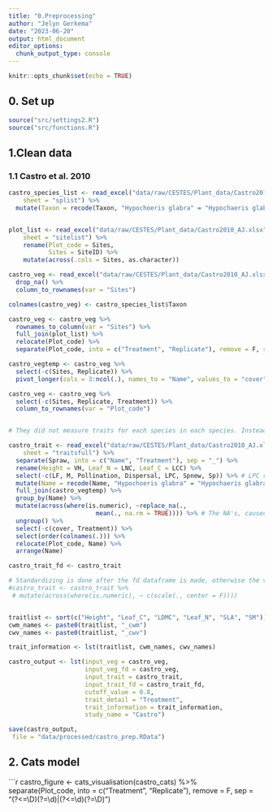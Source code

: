 ```yaml
---
title: "0.Preprocessing"
author: "Jelyn Gerkema"
date: "2023-06-20"
output: html_document
editor_options: 
  chunk_output_type: console
---
```


```r
knitr::opts_chunk$set(echo = TRUE)

```

## 0. Set up
```r
source("src/settings2.R")
source("src/functions.R")

```

## 1.Clean data


### 1.1 Castro et al. 2010
```r

castro_species_list <- read_excel("data/raw/CESTES/Plant_data/Castro2010_AJ.xlsx", 
    sheet = "splist") %>%
  mutate(Taxon = recode(Taxon, "Hypochoeris glabra" = "Hypochaeris glabra"))


plot_list <- read_excel("data/raw/CESTES/Plant_data/Castro2010_AJ.xlsx", 
    sheet = "sitelist") %>%
    rename(Plot_code = Sites, 
           Sites = SiteID) %>%
    mutate(across(.cols = Sites, as.character))

castro_veg <- read_excel("data/raw/CESTES/Plant_data/Castro2010_AJ.xlsx") %>%
  drop_na() %>%
  column_to_rownames(var = "Sites")

colnames(castro_veg) <- castro_species_list$Taxon

castro_veg <- castro_veg %>%
  rownames_to_column(var = "Sites") %>%
  full_join(plot_list) %>%
  relocate(Plot_code) %>%
  separate(Plot_code, into = c("Treatment", "Replicate"), remove = F, sep = "(?<=\\D)(?=\\d)|(?<=\\d)(?=\\D)") 

castro_vegtemp <- castro_veg %>%
  select(-c(Sites, Replicate)) %>%
  pivot_longer(cols = 3:ncol(.), names_to = "Name", values_to = "cover")

castro_veg <- castro_veg %>%
  select(-c(Sites, Replicate, Treatment)) %>%
  column_to_rownames(var = "Plot_code") 


# They did not measure traits for each species in each species. Instead, they measured the traits only for the 80% most abundant ones. 

castro_trait <- read_excel("data/raw/CESTES/Plant_data/Castro2010_AJ.xlsx", 
    sheet = "traitsfull") %>%
  separate(Spraw, into = c("Name", "Treatment"), sep = "_") %>%
  rename(Height = VH, Leaf_N = LNC, Leaf_C = LCC) %>%
  select(-c(LF, M, Pollination, Dispersal, LPC, Spnew, Sp)) %>% # LPC removed, was not used in the original publication'
  mutate(Name = recode(Name, "Hypochoeris glabra" = "Hypochaeris glabra")) %>%
  full_join(castro_vegtemp) %>%
  group_by(Name) %>%
  mutate(across(where(is.numeric), ~replace_na(., 
                        mean(., na.rm = TRUE)))) %>% # The NA's, caused by the absence of species in certain plots, are filled up by the species mean
  ungroup() %>%
  select(-c(cover, Treatment)) %>%
  select(order(colnames(.))) %>%
  relocate(Plot_code, Name) %>%
  arrange(Name) 

castro_trait_fd <- castro_trait 

# Standardizing is done after the fd dataframe is made, otherwise the values are standardized twice
#castro_trait <- castro_trait %>%
 # mutate(across(where(is.numeric), ~ c(scale(., center = F)))) 


traitlist <- sort(c("Height", "Leaf_C", "LDMC", "Leaf_N", "SLA", "SM"))
cwm_names <- paste0(traitlist, "_cwm")
cwv_names <- paste0(traitlist, "_cwv")

trait_information <- lst(traitlist, cwm_names, cwv_names)

castro_output <- lst(input_veg = castro_veg, 
                     input_veg_fd = castro_veg,
                     input_trait = castro_trait,
                     input_trait_fd = castro_trait_fd,
                     cutoff_value = 0.8,
                     trait_detail = "Treatment",
                     trait_information = trait_information,
                     study_name = "Castro")

save(castro_output,
 file = "data/processed/castro_prep.RData")


``` 


## 2. Cats model
```r


castro_figure <- cats_visualisation(castro_cats) %>%
  separate(Plot_code, into = c("Treatment", "Replicate"), remove = F, sep = "(?<=\\D)(?=\\d)|(?<=\\d)(?=\\D)") 



